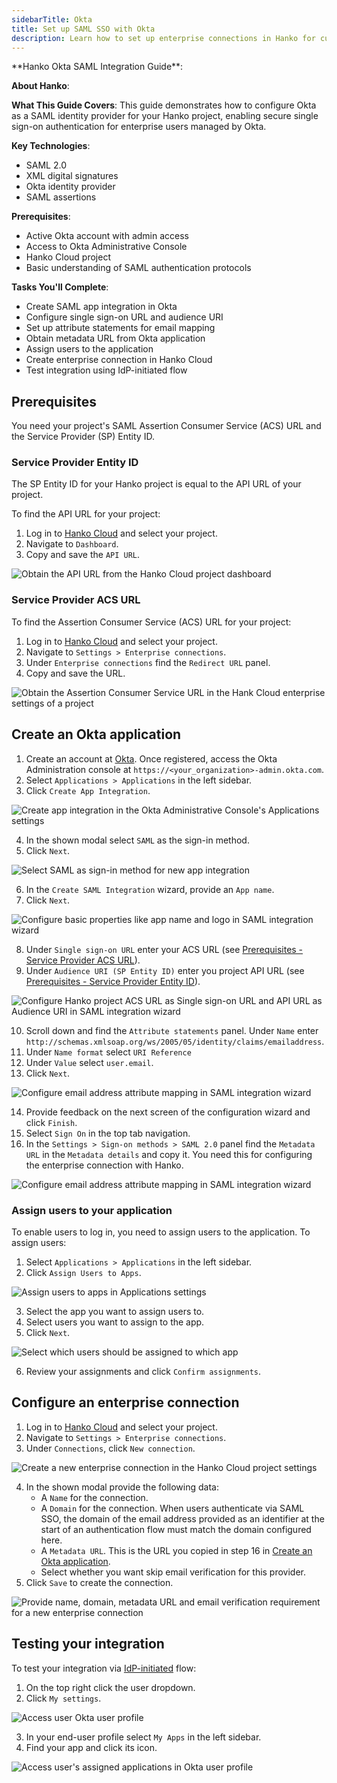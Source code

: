 ```yaml
---
sidebarTitle: Okta
title: Set up SAML SSO with Okta
description: Learn how to set up enterprise connections in Hanko for customers using Okta as SAML identity provider.
---
```



<div class="hidden">
**Hanko Okta SAML Integration Guide**:

**About Hanko**:
<HankoAbout />

**What This Guide Covers**: This guide demonstrates how to configure Okta as a SAML identity provider for your Hanko project, enabling secure single sign-on authentication for enterprise users managed by Okta.

**Key Technologies**:
- SAML 2.0
- XML digital signatures
- Okta identity provider
- SAML assertions

**Prerequisites**:
- Active Okta account with admin access
- Access to Okta Administrative Console
- Hanko Cloud project
- Basic understanding of SAML authentication protocols

**Tasks You'll Complete**: 
- Create SAML app integration in Okta
- Configure single sign-on URL and audience URI
- Set up attribute statements for email mapping
- Obtain metadata URL from Okta application
- Assign users to the application
- Create enterprise connection in Hanko Cloud
- Test integration using IdP-initiated flow
</div>

## Prerequisites

You need your project's SAML Assertion Consumer Service (ACS) URL and the Service Provider (SP) Entity ID.

### Service Provider Entity ID

The SP Entity ID for your Hanko project is equal to the API URL of your project.

To find the API URL for your project:

1. Log in to [Hanko Cloud](https://cloud.hanko.io) and select your project.
2. Navigate to `Dashboard`.
3. Copy and save the `API URL`.

<Frame>
    <img
        src="/images/saml/hanko-console-api-url.png"
        alt="Obtain the API URL from the Hanko Cloud project dashboard"
        width={500}
        style={{ borderRadius: "0.5rem" }}
    />
</Frame>

### Service Provider ACS URL

To find the Assertion Consumer Service (ACS) URL for your project:

1. Log in to [Hanko Cloud](https://cloud.hanko.io) and select your project.
2. Navigate to `Settings > Enterprise connections`.
3. Under `Enterprise connections` find the `Redirect URL` panel.
4. Copy and save the URL.

<Frame>
    <img
        src="/images/saml/hanko-console-acs-url.png"
        alt="Obtain the Assertion Consumer Service URL in the Hank Cloud enterprise settings of a project"
        width={500}
        style={{ borderRadius: "0.5rem" }}
    />
</Frame>

## Create an Okta application

1. Create an account at [Okta](https://okta.com). Once registered, access the Okta Administration
console at `https://<your_organization>-admin.okta.com`.
2. Select `Applications > Applications` in the left sidebar.
3. Click `Create App Integration`.

<Frame>
    <img
        src="/images/saml/okta/okta-create-app-integration.png"
        alt="Create app integration in the Okta Administrative Console's Applications settings"
        width={500}
        style={{ borderRadius: "0.5rem" }}
    />
</Frame>

4. In the shown modal select `SAML` as the sign-in method.
5. Click `Next`.

<Frame>
    <img
        src="/images/saml/okta/okta-create-app-integration-type.png"
        alt="Select SAML as sign-in method for new app integration"
        width={500}
        style={{ borderRadius: "0.5rem" }}
    />
</Frame>

6. In the `Create SAML Integration` wizard, provide an `App name`.
7. Click `Next`.

<Frame>
    <img
        src="/images/saml/okta/okta-create-app-integration-configuration-basic.png"
        alt="Configure basic properties like app name and logo in SAML integration wizard"
        width={500}
        style={{ borderRadius: "0.5rem" }}
    />
</Frame>

8. Under `Single sign-on URL` enter your ACS URL
(see [Prerequisites - Service Provider ACS URL](#service-provider-acs-url)).
9. Under `Audience URI (SP Entity ID)` enter you project API URL
(see [Prerequisites - Service Provider Entity ID](#service-provider-entity-id)).

<Frame>
    <img
        src="/images/saml/okta/okta-create-app-integration-configuration-urls.png"
        alt="Configure Hanko project ACS URL as Single sign-on URL and API URL as Audience URI in SAML integration wizard"
        width={500}
        style={{ borderRadius: "0.5rem" }}
    />
</Frame>

10. Scroll down and find the `Attribute statements` panel. Under `Name`
    enter `http://schemas.xmlsoap.org/ws/2005/05/identity/claims/emailaddress`.
11. Under `Name format` select `URI Reference`
12. Under `Value` select `user.email`.
13. Click `Next`.

<Frame>
    <img
        src="/images/saml/okta/okta-create-app-integration-attribute-mapping.png"
        alt="Configure email address attribute mapping in SAML integration wizard"
        width={500}
        style={{ borderRadius: "0.5rem" }}
    />
</Frame>

14. Provide feedback on the next screen of the configuration wizard and click `Finish`.
15. Select `Sign On` in the top tab navigation.
16. In the `Settings > Sign-on methods > SAML 2.0` panel find the `Metadata URL` in the `Metadata details` and copy it.
You need this for configuring the enterprise connection with Hanko.

<Frame>
    <img
        src="/images/saml/okta/okta-app-integration-metadata-url.png"
        alt="Configure email address attribute mapping in SAML integration wizard"
        width={500}
        style={{ borderRadius: "0.5rem" }}
    />
</Frame>

### Assign users to your application

To enable users to log in, you need to assign users to the application. To assign users:

1. Select `Applications > Applications` in the left sidebar.
2. Click `Assign Users to Apps`.


<Frame>
    <img
        src="/images/saml/okta/okta-assign-users-to-apps.png"
        alt="Assign users to apps in Applications settings"
        width={500}
        style={{ borderRadius: "0.5rem" }}
    />
</Frame>


3. Select the app you want to assign users to.
4. Select users you want to assign to the app.
5. Click `Next`.

<Frame>
    <img
        src="/images/saml/okta/okta-assign-users-to-apps-2.png"
        alt="Select which users should be assigned to which app"
        width={500}
        style={{ borderRadius: "0.5rem" }}
    />
</Frame>

6. Review your assignments and click `Confirm assignments`.

## Configure an enterprise connection

1. Log in to [Hanko Cloud](https://cloud.hanko.io) and select your project.
2. Navigate to `Settings > Enterprise connections`.
3. Under `Connections`, click `New connection`.

<Frame>
    <img
        src="/images/saml/hanko-console-new-saml-connection.png"
        alt="Create a new enterprise connection in the Hanko Cloud project settings"
        width={500}
        style={{ borderRadius: "0.5rem" }}
    />
</Frame>

4. In the shown modal provide the following data:
    -  A `Name` for the connection.
    -  A `Domain` for the connection. When users authenticate via SAML SSO, the domain of the email
    address provided as an identifier at the start of an authentication flow must match the domain configured here.
    -  A `Metadata URL`. This is the URL you copied in step 16 in [Create an Okta application](#create-an-okta-application).
    -  Select whether you want skip email verification for this provider.
5. Click `Save` to create the connection.

<Frame>
    <img
        src="/images/saml/hanko-console-new-saml-connection-data.png"
        alt="Provide name, domain, metadata URL and email verification requirement for a new enterprise connection"
        width={500}
        style={{ borderRadius: "0.5rem" }}
    />
</Frame>

## Testing your integration

To test your integration via [IdP-initiated](/guides/enterprise-sso/introduction#identity-provider-initiated-sso)
flow:

1. On the top right click the user dropdown.
2. Click `My settings`.

<Frame>
    <img
        src="/images/saml/okta/okta-testing-integration-user-profile.png"
        alt="Access user Okta user profile"
        width={500}
        style={{ borderRadius: "0.5rem" }}
    />
</Frame>

3. In your end-user profile select `My Apps` in the left sidebar.
4. Find your app and click its icon.

<Frame>
    <img
        src="/images/saml/okta/okta-testing-integration-user-profile-my-apps.png"
        alt="Access user's assigned applications in Okta user profile"
        width={500}
        style={{ borderRadius: "0.5rem" }}
    />
</Frame>
